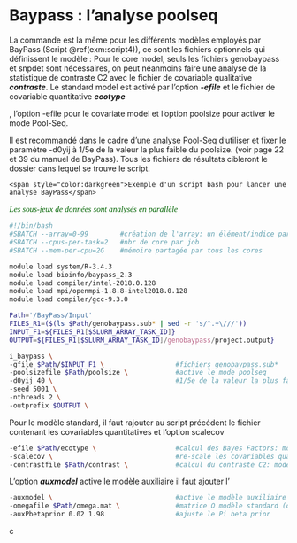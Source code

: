 # Baypass : l’analyse poolseq {-}

La commande est la même pour les différents modèles employés par BayPass (Script \@ref(exm:script4)), ce sont les fichiers optionnels qui définissent le modèle :
Pour le core model, seuls les fichiers genobaypass et snpdet sont nécessaires, on peut néanmoins faire une analyse de la statistique de contraste C2 avec le fichier de covariable qualitative **_contraste_**.
Le standard model est activé par l'option **_-efile_** et le fichier de covariable quantitative **_ecotype_**


, l'option -efile pour le covariate model et l'option poolsize pour activer le mode Pool-Seq.


Il est recommandé dans le cadre d’une analyse Pool-Seq d’utiliser et fixer le paramètre -d0yij à 1/5e de la valeur la plus faible du poolsize. (voir page 22 et 39 du manuel de BayPass).
Tous les fichiers de résultats cibleront le dossier dans lequel se trouve le script.

```example
<span style="color:darkgreen">Exemple d'un script bash pour lancer une analyse BayPass</span>
```
<p style="font-family:calibri; font-size:11pt; font-style:italic; color:darkgreen">
   Les sous-jeux de données sont analysés en parallèle 
</p>
```bash
#!/bin/bash
#SBATCH --array=0-99        #création de l'array: un élément/indice par job prévu (indice base 0)
#SBATCH --cpus-per-task=2   #nbr de core par job
#SBATCH --mem-per-cpu=2G    #mémoire partagée par tous les cores

module load system/R-3.4.3
module load bioinfo/baypass_2.3
module load compiler/intel-2018.0.128
module load mpi/openmpi-1.8.8-intel2018.0.128
module load compiler/gcc-9.3.0

Path='/BayPass/Input'
FILES_R1=($(ls $Path/genobaypass.sub* | sed -r 's/^.+\///'))
INPUT_F1=${FILES_R1[$SLURM_ARRAY_TASK_ID]}
OUTPUT=${FILES_R1[$SLURM_ARRAY_TASK_ID]/genobaypass/project.output}

i_baypass \
-gfile $Path/$INPUT_F1 \                  #fichiers genobaypass.sub*
-poolsizefile $Path/poolsize \            #active le mode poolseq
-d0yij 40 \                               #1/5e de la valeur la plus faible du poolsize
-seed 5001 \
-nthreads 2 \
-outprefix $OUTPUT \
```

Pour le modèle standard, il faut rajouter au script précédent le fichier contenant les covariables  quantitatives et l'option scalecov
```bash
-efile $Path/ecotype \                    #calcul des Bayes Factors: modèle standard & auxiliaire
-scalecov \                               #re-scale les covariables quantitatives
-contrastfile $Path/contrast \            #calcul du contraste C2: modèle core, standard & auxiliaire
```

L'option **_auxmodel_** active le modèle auxiliaire il faut ajouter l'
```bash
-auxmodel \                               #active le modèle auxiliaire
-omegafile $Path/omega.mat \              #matrice Ω modèle standard (optionnel) & auxiliaire (obligatoire)
-auxPbetaprior 0.02 1.98                  #ajuste le Pi beta prior 
```

c